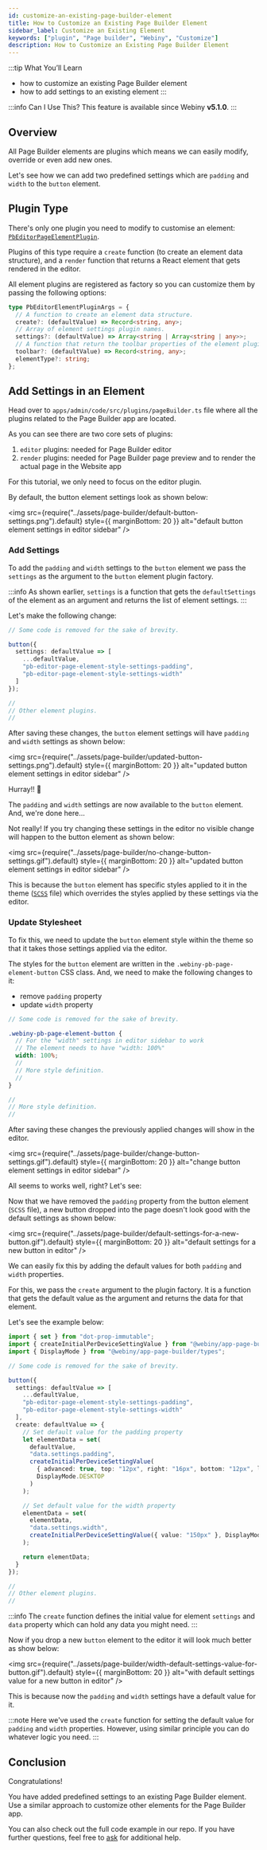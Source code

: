 ```yaml
---
id: customize-an-existing-page-builder-element
title: How to Customize an Existing Page Builder Element
sidebar_label: Customize an Existing Element
keywords: ["plugin", "Page builder", "Webiny", "Customize"]
description: How to Customize an Existing Page Builder Element
---
```


<!-- Always include this section on top of the page. -->

:::tip What You’ll Learn

- how to customize an existing Page Builder element
- how to add settings to an existing element
:::

<!-- Include this when needed (e.g. when explaining a feature that was introduced in a specific Webiny version) -->

:::info Can I Use This?
This feature is available since Webiny **v5.1.0**.
:::

## Overview

All Page Builder elements are plugins which means we can easily modify, override or even add new ones.
<!-- TODO: Add an info section about What are plugins? And how we use them in Webiny? -->
Let's see how we can add two predefined settings which are `padding` and `width` to the `button` element.

## Plugin Type

There's only one plugin you need to modify to customise an element: [`PbEditorPageElementPlugin`](/docs/references/page-builder/plugins#pb-editor-page-element).

Plugins of this type require a `create` function (to create an element data structure), and a `render` function that returns a React element that gets rendered in the editor.

All element plugins are registered as factory so you can customize them by passing the following options:

```ts title="@webiny/app-page-builder/types"
type PbEditorElementPluginArgs = {
  // A function to create an element data structure.
  create?: (defaultValue) => Record<string, any>;
  // Array of element settings plugin names.
  settings?: (defaultValue) => Array<string | Array<string | any>>;
  // A function that return the toolbar properties of the element plugin.
  toolbar?: (defaultValue) => Record<string, any>;
  elementType?: string;
};
```

## Add Settings in an Element

Head over to `apps/admin/code/src/plugins/pageBuilder.ts` file where all the plugins related to the Page Builder app are located.

As you can see there are two core sets of plugins:

1. `editor` plugins: needed for Page Builder editor
2. `render` plugins: needed for Page Builder page preview and to render the actual page in the Website app

For this tutorial, we only need to focus on the editor plugin.

By default, the button element settings look as shown below:

<!-- vale off -->

<img
  src={require("../assets/page-builder/default-button-settings.png").default}
  style={{ marginBottom: 20 }}
  alt="default button element settings in editor sidebar"
/>

<!-- vale on -->

### Add Settings

To add the `padding` and `width` settings to the `button` element we pass the `settings` as the argument to the `button` element plugin factory.

:::info
As shown earlier, `settings` is a function that gets the `defaultSettings` of the element as an argument and returns the list of element settings.
:::

Let's make the following change:

```ts title="apps/admin/code/src/plugins/pageBuilder/editorPlugins.ts"
// Some code is removed for the sake of brevity.

button({
  settings: defaultValue => [
    ...defaultValue,
    "pb-editor-page-element-style-settings-padding",
    "pb-editor-page-element-style-settings-width"
  ]
});

//
// Other element plugins.
//
```

After saving these changes, the `button` element settings will have `padding` and `width` settings as shown below:

<!-- vale off -->

<img
  src={require("../assets/page-builder/updated-button-settings.png").default}
  style={{ marginBottom: 20 }}
  alt="updated button element settings in editor sidebar"
/>

<!-- vale on -->

Hurray!! 🥳

The `padding` and `width` settings are now available to the `button` element. And, we're done here...

Not really! If you try changing these settings in the editor no visible change will happen to the button element as shown below:

<!-- vale off -->

<img
  src={require("../assets/page-builder/no-change-button-settings.gif").default}
  style={{ marginBottom: 20 }}
  alt="updated button element settings in editor sidebar"
/>

<!-- vale on -->

This is because the `button` element has specific styles applied to it in the theme ([`SCSS`](https://github.com/webiny/webiny-js/blob/next/apps/theme/pageBuilder/styles/elements/button.scss#L50) file)
which overrides the styles applied by these settings via the editor.

### Update Stylesheet

To fix this, we need to update the `button` element style within the theme
so that it takes those settings applied via the editor.
<!-- TODO: Add link to the theme article. -->

The styles for the `button` element are written in the `.webiny-pb-page-element-button` CSS class.
And, we need to make the following changes to it:

- remove `padding` property
- update `width` property

```scss title="apps/theme/pageBuilder/styles/elements/button.scss"
// Some code is removed for the sake of brevity.

.webiny-pb-page-element-button {
  // For the "width" settings in editor sidebar to work
  // The element needs to have "width: 100%"
  width: 100%;
  //
  // More style definition.
  //
}

//
// More style definition.
//
```

After saving these changes the previously applied changes will show in the editor.

<!-- vale off -->

<img
  src={require("../assets/page-builder/change-button-settings.gif").default}
  style={{ marginBottom: 20 }}
  alt="change button element settings in editor sidebar"
/>

<!-- vale on -->

All seems to works well, right? Let's see:

Now that we have removed the `padding` property from the button element (`SCSS` file),
a new button dropped into the page doesn't look good with the default settings as shown below:

<!-- vale off -->

<img
  src={require("../assets/page-builder/default-settings-for-a-new-button.gif").default}
  style={{ marginBottom: 20 }}
  alt="default settings for a new button in editor"
/>

<!-- vale on -->

We can easily fix this by adding the default values for both `padding` and `width` properties.

For this, we pass the `create` argument to the plugin factory.
It is a function that gets the default value as the argument and returns the data for that element.

Let's see the example below:

```ts {9-33} title="apps/admin/code/src/plugins/pageBuilder/editorPlugins.ts"
import { set } from "dot-prop-immutable";
import { createInitialPerDeviceSettingValue } from "@webiny/app-page-builder/editor/plugins/elementSettings/elementSettingsUtils";
import { DisplayMode } from "@webiny/app-page-builder/types";

// Some code is removed for the sake of brevity.

button({
  settings: defaultValue => [
    ...defaultValue,
    "pb-editor-page-element-style-settings-padding",
    "pb-editor-page-element-style-settings-width"
  ],
  create: defaultValue => {
    // Set default value for the padding property
    let elementData = set(
      defaultValue,
      "data.settings.padding",
      createInitialPerDeviceSettingValue(
        { advanced: true, top: "12px", right: "16px", bottom: "12px", left: "16px" },
        DisplayMode.DESKTOP
      )
    );

    // Set default value for the width property
    elementData = set(
      elementData,
      "data.settings.width",
      createInitialPerDeviceSettingValue({ value: "150px" }, DisplayMode.DESKTOP)
    );

    return elementData;
  }
});

//
// Other element plugins.
//
```

:::info
The `create` function defines the initial value for element `settings` and `data` property which can hold any data you might need.
:::

Now if you drop a new `button` element to the editor it will look much better as show below:

<!-- vale off -->

<img
  src={require("../assets/page-builder/width-default-settings-value-for-button.gif").default}
  style={{ marginBottom: 20 }}
  alt="with default settings value for a new button in editor"
/>

<!-- vale on -->

This is because now the `padding` and `width` settings have a default value for it.

:::note
Here we've used the `create` function for setting the default value for `padding` and `width` properties.
However, using similar principle you can do whatever logic you need.
:::

## Conclusion

Congratulations!

You have added predefined settings to an existing Page Builder element.
Use a similar approach to customize other elements for the Page Builder app.

You can also check out the full code example in our repo. If you have further questions, feel free to [ask](https://www.webiny.com/slack/) for additional help.
